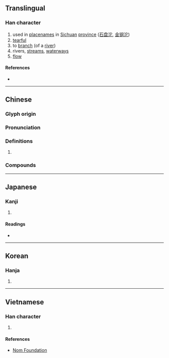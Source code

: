 {{also|沲}}
{{character info/new}}
==Translingual==

===Han character===
{{Han char|rn=85|rad=水|as=05|sn=8|four=33111|canj=EJP|ids=⿰氵它}}

# used in [[placename]]s in [[Sichuan]] [[province]] ([[石盘沱]], [[金钢沱]])
# [[tearful]]
# to [[branch]] (of a [[river]])
# rivers, [[stream]]s, [[waterway]]s
# [[flow]]

====References====
* {{Han ref|kx=0613.070|dkj=17243|dj=1006.060|hdz=31594.020|uh=6CB1|ud=27825|bh=AA62|bd=43618}}

----

==Chinese==
{{zh-forms}}

===Glyph origin===
{{Han etym}}

===Pronunciation===
{{zh-pron
|m=tuó
|m-s=
|c=to4
|c-t=
|g=
|h=pfs=
|j=
|md=
|mn=
|mn-t=
|w=
|x=
|mc=y
|oc=y
|cat=pn,a,v
}}

===Definitions===
{{zh-hanzi}}

# {{rfdef|zh}}

===Compounds===
{{zh-der|大雨滂沱|沱江|沱茶|涕泗滂沱|涾沱|滂沱|滂沱大雨|滹沱河|潭沱|沱沱河|銀杏沱|南沱}}

----

==Japanese==

===Kanji===
{{ja-kanji|grade=|rs=水05}}

# {{defn|lang=ja|sort=水05}}

====Readings====
* {{ja-readings
|goon=だ
|kanon=た
|kun=
}}

----

==Korean==

===Hanja===
{{ko-hanja|hangeul=타|eumhun=|rv=ta|mr=t'a|y=tha}}

# {{defn|lang=ko|sort=水05}}

----

==Vietnamese==

===Han character===
{{vi-hantu|rs=水05|[[đờ]], [[đà]], [[đừ]]}}

# {{defn|lang=vi|sort=水05}}

====References====
* [http://nomfoundation.org/common/nom_details.php?codepoint=6cb1 Nom Foundation]